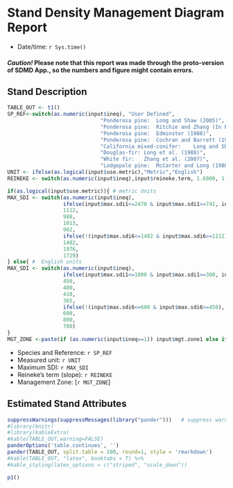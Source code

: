 
# Stand Density Management Diagram Report

* Date/time: `r Sys.time()`

#### *Caution!* Please note that this report was made through the proto-version of SDMD App., so the numbers and figure might contain errors.

## Stand Description

```r

TABLE_OUT <- t1()
SP_REF<-switch(as.numeric(input$ineq), "User Defined", 
                              "Ponderosa pine:	Long and Shaw (2005)",
                              "Ponderosa pine:	Ritchie and Zhang (In Press)",
                              "Ponderosa pine:	Edminster (1988)",
                              "Ponderosa pine:	Cochran and Barrett (1992)",
                              "California mixed-conifer:	Long and Shaw (2012)",
                              "Douglas-fir:	Long et al. (1988)",
                              "White fir:	Zhang et al. (2007)",
                              "Lodgepole pine:	McCarter and Long (1986)")
UNIT <- ifelse(as.logical(input$use.metric),"Metric","English")
REINEKE <- switch(as.numeric(input$ineq),input$reineke.term, 1.6000, 1.7721, 1.66113, 1.7721, 1.600, 1.605, 1.500, 1.600)

if(as.logical(input$use.metric)){ # metric Units
MAX_SDI <- switch(as.numeric(input$ineq),
                  ifelse(input$max.sdi1<=2470 & input$max.sdi1>=741, input$max.sdi1 , 988),
                  1112,
                  988,
                  1013,
                  902,
                  ifelse(!(input$max.sdi6<=1482 & input$max.sdi6>=1112), 1359, input$max.sdi6),
                  1482,
                  1976,
                  1729)
} else{ #  English units
MAX_SDI <- switch(as.numeric(input$ineq),
                  ifelse(input$max.sdi1<=1000 & input$max.sdi1>=300, input$max.sdi1 , 400),
                  450,
                  400,
                  410,
                  365,
                  ifelse(!(input$max.sdi6<=600 & input$max.sdi6>=450), 550, input$max.sdi6),
                  600,
                  800,
                  700)
}
MGT_ZONE <-paste(if (as.numeric(input$ineq==1)) input$mgt.zone1 else if (input$ineq==6) input$mgt.zone6 else c(0.35,0.60), collapse=" ")  

```

* Species and Reference: `r SP_REF`
* Measured unit: `r UNIT`
* Maximum SDI: `r MAX_SDI`
* Reineke's term (slope): `r REINEKE`
* Management Zone: [`r MGT_ZONE`]


## Estimated Stand Attributes

```r
suppressWarnings(suppressMessages(library("pander")))   # suppress warnings
#library(knitr)
#library(kableExtra)
#kable(TABLE_OUT,warning=FALSE)
panderOptions('table.continues', '')
pander(TABLE_OUT, split.table = 100, round=1, style = 'rmarkdown')
#kable(TABLE_OUT, "latex", booktabs = T) %>%
#kable_styling(latex_options = c("striped", "scale_down"))
```


```r
p1()
```







